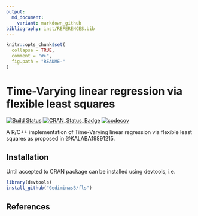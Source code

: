 ```yaml
---
output:
  md_document:
    variant: markdown_github
bibliography: inst/REFERENCES.bib
---
```


<!-- README.md is generated from README.Rmd. Please edit that file -->

```r
knitr::opts_chunk$set(
  collapse = TRUE,
  comment = "#>",
  fig.path = "README-"
)
```

# Time-Varying linear regression via flexible least squares

[![Build Status](https://travis-ci.org/GediminasB/fls.svg?branch=master)](https://travis-ci.org/GediminasB/fls)
[![CRAN_Status_Badge](http://www.r-pkg.org/badges/version/fls)](http://cran.r-project.org/package=fls)
[![codecov](https://codecov.io/gh/GediminasB/fls/branch/master/graph/badge.svg)](https://codecov.io/gh/GediminasB/fls)

A R/C++ implementation of Time-Varying linear regression via flexible least squares as proposed in @KALABA19891215.

## Installation
Until accepted to CRAN package can be installed using devtools, i.e.

```r
library(devtools)
install_github("GediminasB/fls")
```

## References
